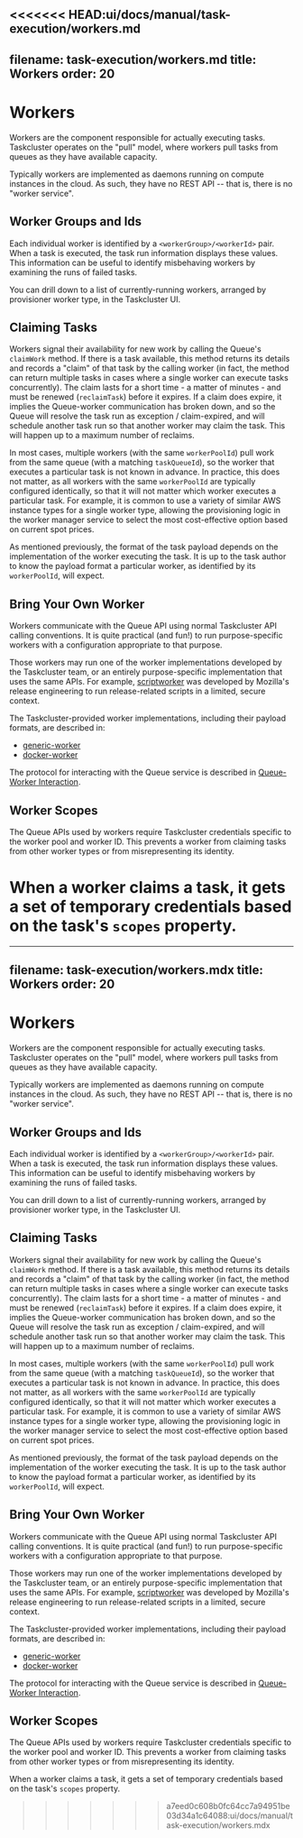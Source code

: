 <<<<<<< HEAD:ui/docs/manual/task-execution/workers.md
---
filename: task-execution/workers.md
title: Workers
order: 20
---

# Workers

Workers are the component responsible for actually executing tasks. Taskcluster
operates on the "pull" model, where workers pull tasks from queues as they have
available capacity.

Typically workers are implemented as daemons running on compute instances in
the cloud. As such, they have no REST API -- that is, there is no "worker
service".

## Worker Groups and Ids

Each individual worker is identified by a `<workerGroup>/<workerId>` pair.
When a task is executed, the task run information displays these values.  This
information can be useful to identify misbehaving workers by examining the runs
of failed tasks.

You can drill down to a list of currently-running workers, arranged by
provisioner worker type, in the Taskcluster UI.

## Claiming Tasks

Workers signal their availability for new work by calling the Queue's
`claimWork` method. If there is a task available, this method returns its
details and records a "claim" of that task by the calling worker (in fact, the
method can return multiple tasks in cases where a single worker can execute
tasks concurrently). The claim lasts for a short time - a matter of minutes -
and must be renewed (`reclaimTask`) before it expires.  If a claim does expire,
it implies the Queue-worker communication has broken down, and so the Queue
will resolve the task run as exception / claim-expired, and will schedule
another task run so that another worker may claim the task. This will happen up
to a maximum number of reclaims.

In most cases, multiple workers (with the same `workerPoolId`) pull work from
the same queue (with a matching `taskQueueId`), so the worker that executes a
particular task is not known in advance.  In practice, this does not matter, as
all workers with the same `workerPoolId` are typically configured identically,
so that it will not matter which worker executes a particular task. For
example, it is common to use a variety of similar AWS instance types for a
single worker type, allowing the provisioning logic in the worker manager
service to select the most cost-effective option based on current spot prices.

As mentioned previously, the format of the task payload depends on the
implementation of the worker executing the task. It is up to the task author to
know the payload format a particular worker, as identified by its
`workerPoolId`, will expect.

## Bring Your Own Worker

Workers communicate with the Queue API using normal Taskcluster API calling
conventions. It is quite practical (and fun!) to run purpose-specific workers
with a configuration appropriate to that purpose.

Those workers may run one of the worker implementations developed by the
Taskcluster team, or an entirely purpose-specific implementation that uses the
same APIs. For example, [scriptworker](http://scriptworker.readthedocs.io/) was
developed by Mozilla's release engineering to run release-related scripts in a limited,
secure context.

The Taskcluster-provided worker implementations, including their payload formats, are described in:
* [generic-worker](https://github.com/taskcluster/generic-worker/blob/master/README.md)
* [docker-worker](https://github.com/taskcluster/docker-worker/blob/master/README.md)

The protocol for interacting with the Queue service is described in
[Queue-Worker
Interaction](/docs/reference/platform/queue/worker-interaction).

## Worker Scopes

The Queue APIs used by workers require Taskcluster credentials specific to the
worker pool and worker ID. This prevents a worker from claiming tasks from other
worker types or from misrepresenting its identity.

When a worker claims a task, it gets a set of temporary credentials based on
the task's `scopes` property.
=======
---
filename: task-execution/workers.mdx
title: Workers
order: 20
---

# Workers

Workers are the component responsible for actually executing tasks. Taskcluster
operates on the "pull" model, where workers pull tasks from queues as they have
available capacity.

Typically workers are implemented as daemons running on compute instances in
the cloud. As such, they have no REST API -- that is, there is no "worker
service".

## Worker Groups and Ids

Each individual worker is identified by a `<workerGroup>/<workerId>` pair.
When a task is executed, the task run information displays these values.  This
information can be useful to identify misbehaving workers by examining the runs
of failed tasks.

You can drill down to a list of currently-running workers, arranged by
provisioner worker type, in the Taskcluster UI.

## Claiming Tasks

Workers signal their availability for new work by calling the Queue's
`claimWork` method. If there is a task available, this method returns its
details and records a "claim" of that task by the calling worker (in fact, the
method can return multiple tasks in cases where a single worker can execute
tasks concurrently). The claim lasts for a short time - a matter of minutes -
and must be renewed (`reclaimTask`) before it expires.  If a claim does expire,
it implies the Queue-worker communication has broken down, and so the Queue
will resolve the task run as exception / claim-expired, and will schedule
another task run so that another worker may claim the task. This will happen up
to a maximum number of reclaims.

In most cases, multiple workers (with the same `workerPoolId`) pull work from
the same queue (with a matching `taskQueueId`), so the worker that executes a
particular task is not known in advance.  In practice, this does not matter, as
all workers with the same `workerPoolId` are typically configured identically,
so that it will not matter which worker executes a particular task. For
example, it is common to use a variety of similar AWS instance types for a
single worker type, allowing the provisioning logic in the worker manager
service to select the most cost-effective option based on current spot prices.

As mentioned previously, the format of the task payload depends on the
implementation of the worker executing the task. It is up to the task author to
know the payload format a particular worker, as identified by its
`workerPoolId`, will expect.

## Bring Your Own Worker

Workers communicate with the Queue API using normal Taskcluster API calling
conventions. It is quite practical (and fun!) to run purpose-specific workers
with a configuration appropriate to that purpose.

Those workers may run one of the worker implementations developed by the
Taskcluster team, or an entirely purpose-specific implementation that uses the
same APIs. For example, [scriptworker](http://scriptworker.readthedocs.io/) was
developed by Mozilla's release engineering to run release-related scripts in a limited,
secure context.

The Taskcluster-provided worker implementations, including their payload formats, are described in:
* [generic-worker](https://github.com/taskcluster/generic-worker/blob/master/README.md)
* [docker-worker](https://github.com/taskcluster/docker-worker/blob/master/README.md)

The protocol for interacting with the Queue service is described in
[Queue-Worker
Interaction](/docs/reference/platform/queue/worker-interaction).

## Worker Scopes

The Queue APIs used by workers require Taskcluster credentials specific to the
worker pool and worker ID. This prevents a worker from claiming tasks from other
worker types or from misrepresenting its identity.

When a worker claims a task, it gets a set of temporary credentials based on
the task's `scopes` property.
>>>>>>> a7eed0c608b0fc64cc7a94951be03d34a1c64088:ui/docs/manual/task-execution/workers.mdx
